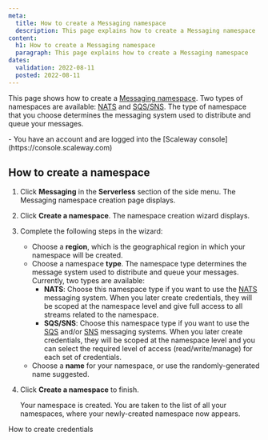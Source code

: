 ```yaml
---
meta:
  title: How to create a Messaging namespace
  description: This page explains how to create a Messaging namespace
content:
  h1: How to create a Messaging namespace
  paragraph: This page explains how to create a Messaging namespace
dates:
  validation: 2022-08-11
  posted: 2022-08-11 
---
```


This page shows how to create a [Messaging namespace](/compute/messaging/concepts#namespace). Two types of namespaces are available: [NATS](/compute/messaging/concepts#nats) and [SQS/SNS](/compute/messaging/concepts#sqssns). The type of namespace that you choose determines the messaging system used to distribute and queue your messages.

<Macro id="iam-requirements" />

<Message type="requirement">
  - You have an account and are logged into the [Scaleway console](https://console.scaleway.com)
</Message>

## How to create a namespace

1. Click **Messaging** in the **Serverless** section of the side menu. The Messaging namespace creation page displays.
2. Click **Create a namespace**. The namespace creation wizard displays.
    <Lightbox src="scaleway-namespace-creation.webp" alt="" />
3. Complete the following steps in the wizard: 
    - Choose a **region**, which is the geographical region in which your namespace will be created.
    - Choose a namespace **type**. The namespace type determines the message system used to distribute and queue your messages. Currently, two types are available:
        - **NATS**: Choose this namespace type if you want to use the [NATS](/compute/messaging/concepts#nats) messaging system. When you later create credentials, they will be scoped at the namespace level and give full access to all streams related to the namespace.
        - **SQS/SNS**: Choose this namespace type if you want to use the [SQS](/compute/messaging/concepts#sqssns) and/or [SNS](/compute/messaging/concepts#sns) messaging systems. When you later create credentials, they will be scoped at the namespace level and you can select the required level of access (read/write/manage) for each set of credentials. 
    - Choose a **name** for your namespace, or use the randomly-generated name suggested.
4. Click **Create a namespace** to finish.

    Your namespace is created. You are taken to the list of all your namespaces, where your newly-created namespace now appears.


<Navigation title="See Also">
  <NextButton to="/compute/messaging/how-to/create-credentials/">How to create credentials</NextButton>
</Navigation>
